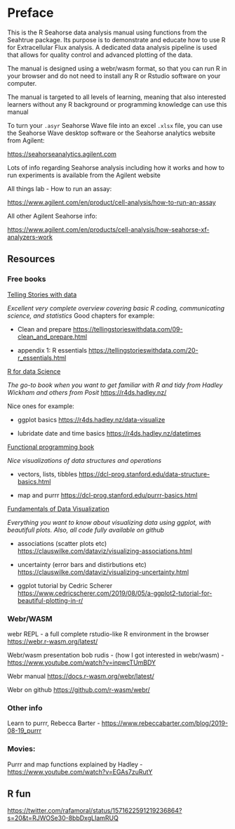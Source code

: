 # Preface {.unnumbered}

This is the R Seahorse data analysis manual using functions from the Seahtrue package. Its purpose is to demonstrate and educate how to use R for Extracellular Flux analysis. A dedicated data analysis pipeline is used that allows for quality control and advanced plotting of the data.

The manual is designed using a webr/wasm format, so that you can run R in your browser and do not need to install any R or Rstudio software on your computer.

::: callout-note
The manual is targeted to all levels of learning, meaning that also interested learners without any R background or programming knowledge can use this manual
:::

::: callout-tip
To turn your `.asyr` Seahorse Wave file into an excel `.xlsx` file, you can use the Seahorse Wave desktop software or the Seahorse analytics website from Agilent:

<https://seahorseanalytics.agilent.com>

Lots of info regarding Seahorse analysis including how it works and how to run experiments is available from the Agilent website

All things lab - How to run an assay:

<https://www.agilent.com/en/product/cell-analysis/how-to-run-an-assay>

All other Agilent Seahorse info:

<https://www.agilent.com/en/products/cell-analysis/how-seahorse-xf-analyzers-work>
:::

## Resources

### Free books

[Telling Stories with data]{.underline}

*Excellent very complete overview covering basic R coding, communicating science, and statistics* Good chapters for example:

-   Clean and prepare <https://tellingstorieswithdata.com/09-clean_and_prepare.html>

-   appendix 1: R essentials <https://tellingstorieswithdata.com/20-r_essentials.html>

[R for data Science]{.underline}

*The go-to book when you want to get familiar with R and tidy from Hadley Wickham and others from Posit* <https://r4ds.hadley.nz/>

Nice ones for example:

-   ggplot basics <https://r4ds.hadley.nz/data-visualize>

-   lubridate date and time basics <https://r4ds.hadley.nz/datetimes>

[Functional programming book]{.underline}

*Nice visualizations of data structures and operations*

-   vectors, lists, tibbles <https://dcl-prog.stanford.edu/data-structure-basics.html>

-   map and purrr <https://dcl-prog.stanford.edu/purrr-basics.html>

[Fundamentals of Data Visualization](https://clauswilke.com/dataviz/)

*Everything you want to know about visualizing data using ggplot, with beautifull plots. Also, all code fully available on github*

-   associations (scatter plots etc) <https://clauswilke.com/dataviz/visualizing-associations.html>

-   uncertainty (error bars and distirbutions etc) <https://clauswilke.com/dataviz/visualizing-uncertainty.html>

-   ggplot tutorial by Cedric Scherer
<https://www.cedricscherer.com/2019/08/05/a-ggplot2-tutorial-for-beautiful-plotting-in-r/>

### Webr/WASM

webr REPL - a full complete rstudio-like R environment in the browser <https://webr.r-wasm.org/latest/>

Webr/wasm presentation bob rudis - (how I got interested in webr/wasm) - <https://www.youtube.com/watch?v=inpwcTUmBDY>

Webr manual <https://docs.r-wasm.org/webr/latest/>

Webr on github <https://github.com/r-wasm/webr/>

### Other info

Learn to purrr, Rebecca Barter - <https://www.rebeccabarter.com/blog/2019-08-19_purrr>

### Movies:

Purrr and map functions explained by Hadley - <https://www.youtube.com/watch?v=EGAs7zuRutY>


## R fun

<https://twitter.com/rafamoral/status/1571622591219236864?s=20&t=RJWOSe30-8bbDxgLIamRUQ>
